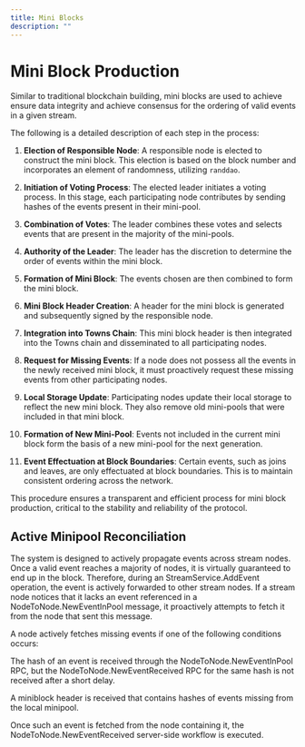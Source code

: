 ```yaml
---
title: Mini Blocks
description: ""
---
```


# Mini Block Production

Similar to traditional blockchain building, mini blocks are used to achieve ensure data integrity and achieve consensus for the ordering of valid events in a given stream.

The following is a detailed description of each step in the process:

1. **Election of Responsible Node**: A responsible node is elected to construct the mini block. This election is based on the block number and incorporates an element of randomness, utilizing `randdao`.

2. **Initiation of Voting Process**: The elected leader initiates a voting process. In this stage, each participating node contributes by sending hashes of the events present in their mini-pool.

3. **Combination of Votes**: The leader combines these votes and selects events that are present in the majority of the mini-pools.

4. **Authority of the Leader**: The leader has the discretion to determine the order of events within the mini block.

5. **Formation of Mini Block**: The events chosen are then combined to form the mini block.

6. **Mini Block Header Creation**: A header for the mini block is generated and subsequently signed by the responsible node.

7. **Integration into Towns Chain**: This mini block header is then integrated into the Towns chain and disseminated to all participating nodes.

8. **Request for Missing Events**: If a node does not possess all the events in the newly received mini block, it must proactively request these missing events from other participating nodes.

9. **Local Storage Update**: Participating nodes update their local storage to reflect the new mini block. They also remove old mini-pools that were included in that mini block.

10. **Formation of New Mini-Pool**: Events not included in the current mini block form the basis of a new mini-pool for the next generation.

11. **Event Effectuation at Block Boundaries**: Certain events, such as joins and leaves, are only effectuated at block boundaries. This is to maintain consistent ordering across the network.

This procedure ensures a transparent and efficient process for mini block production, critical to the stability and reliability of the protocol.

## Active Minipool Reconciliation

The system is designed to actively propagate events across stream nodes. Once a valid event reaches a majority of nodes, it is virtually guaranteed to end up in the block. Therefore, during an StreamService.AddEvent operation, the event is actively forwarded to other stream nodes. If a stream node notices that it lacks an event referenced in a NodeToNode.NewEventInPool message, it proactively attempts to fetch it from the node that sent this message.

A node actively fetches missing events if one of the following conditions occurs:

The hash of an event is received through the NodeToNode.NewEventInPool RPC, but the NodeToNode.NewEventReceived RPC for the same hash is not received after a short delay.

A miniblock header is received that contains hashes of events missing from the local minipool.

Once such an event is fetched from the node containing it, the NodeToNode.NewEventReceived server-side workflow is executed.
